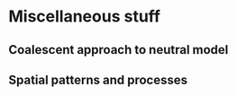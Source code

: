 # Miscellaneous stuff {#misc}

## Coalescent approach to neutral model

## Spatial patterns and processes
